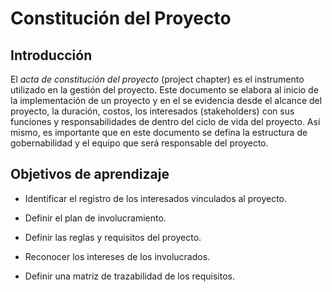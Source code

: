 # Constitución del Proyecto

## Introducción

El *acta de constitución del proyecto* (project chapter) es el instrumento utilizado en la gestión del proyecto. Este documento se elabora al inicio de la implementación de un proyecto y en el se evidencia desde el alcance del proyecto, la duración, costos, los interesados (stakeholders) con sus funciones y responsabilidades de dentro del ciclo de vida del proyecto. Así mismo, es importante que en este documento se defina la estructura de gobernabilidad y el equipo que será responsable del proyecto.

## Objetivos de aprendizaje

+ Identificar el registro de los interesados vinculados al proyecto.

+ Definir el plan de involucramiento.

+ Definir las reglas y requisitos del proyecto.

+ Reconocer los intereses de los involucrados.

+ Definir una matriz de trazabilidad de los requisitos.


